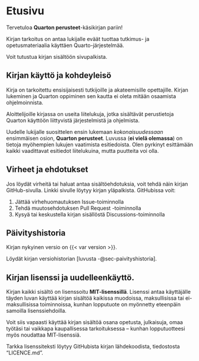 # Etusivu {.unnumbered}

Tervetuloa **Quarton perusteet**-käsikirjan pariin!

Kirjan tarkoitus on antaa lukijalle eväät tuottaa tutkimus- ja opetusmateriaalia käyttäen Quarto-järjestelmää.

Voit tutustua kirjan sisältöön sivupalkista.

## Kirjan käyttö ja kohdeyleisö

Kirja on tarkoitettu ensisijaisesti tutkijoille ja akateemisille opettajille. Kirjan lukeminen ja Quarton oppiminen sen kautta ei oleta mitään osaamista ohjelmoinnista.

Aloittelijoille kirjassa on useita liitelukuja, jotka sisältävät perustietoja Quarton käyttöön liittyvistä järjestelmistä ja ohjelmista.

Uudelle lukijalle suosittelen ensin lukemaan *kokonaisuudessaan* ensimmäisen osion, **Quarton perusteet**. Luvussa (**ei vielä olemassa**) on tietoja myöhempien lukujen vaatimista esitiedoista. Olen pyrkinyt esittämään kaikki vaadittavat esitiedot liitelukuina, mutta puutteita voi olla.

## Virheet ja ehdotukset

Jos löydät virheitä tai haluat antaa sisältöehdotuksia, voit tehdä näin kirjan GitHub-sivulla. Linkki sivulle löytyy kirjan yläpalkista. GitHubissa voit:

1.    Jättää virhehuomautuksen Issue-toiminnolla
2.    Tehdä muutosehdotuksen Pull Request -toiminnolla
3.    Kysyä tai keskustella kirjan sisällöstä Discussions-toiminnolla

## Päivityshistoria

Kirjan nykyinen versio on {{< var version >}}.

Löydät kirjan versiohistorian [luvusta -@sec-paivityshistoria].

## Kirjan lisenssi ja uudelleenkäyttö.

Kirjan kaikki sisältö on lisenssoitu **MIT-lisenssillä**. Lisenssi antaa käyttäjälle täyden luvan käyttää kirjan sisältöä kaikissa muodoissa, maksullisissa tai ei-maksullisissa toiminnoissa, kunhan lopputuote on myönnetty eteenpäin samoilla lisenssiehdoilla.

Voit siis vapaasti käyttää kirjan sisältöä osana opetusta, julkaisuja, omaa työtäsi tai vaikkapa kaupallisessa tarkoituksessa -- kunhan lopputuotteesi myös noudattaa MIT-lisenssiä.

Tarkka lisenssiteksti löytyy GitHubista kirjan lähdekoodista, tiedostosta "LICENCE.md".